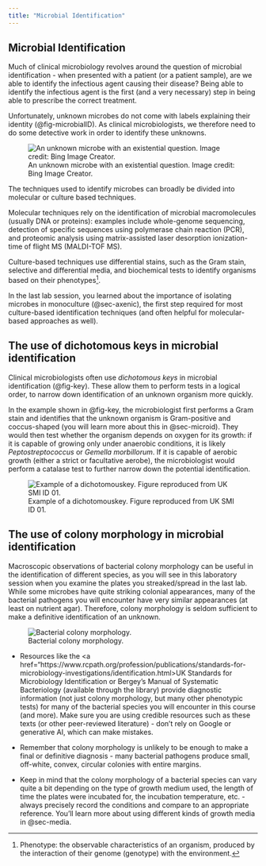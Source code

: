 ```yaml
---
title: "Microbial Identification"
---
```


## Microbial Identification {#sec-microbialID}

Much of clinical microbiology revolves around the question of microbial identification - when presented with a patient (or a patient sample), are we able to identify the infectious agent causing their disease? Being able to identify the infectious agent is the first (and a very necessary) step in being able to prescribe the correct treatment. 

Unfortunately, unknown microbes do not come with labels explaining their identity (@fig-microbialID). As clinical microbiologists, we therefore need to do some detective work in order to identify these unknowns.

![An unknown microbe with an existential question. Image credit: Bing Image Creator.](images/microbialID.jpg){#fig-microbialID}

The techniques used to identify microbes can broadly be divided into molecular or culture based techniques. 

Molecular techniques rely on the identification of microbial macromolecules (usually DNA or proteins): examples include whole-genome sequencing, detection of specific sequences using polymerase chain reaction (PCR), and proteomic analysis using matrix-assisted laser desorption ionization-time of flight MS (MALDI-TOF MS). 

Culture-based techniques use differential stains, such as the Gram stain, selective and differential media, and biochemical tests to identify organisms based on their phenotypes^[Phenotype: the observable characteristics of an organism, produced by the interaction of their genome (genotype) with the environment.]. 

In the last lab session, you learned about the importance of isolating microbes in monoculture (@sec-axenic), the first step required for most culture-based identification techniques (and often helpful for molecular-based approaches as well).

## The use of dichotomous keys in microbial identification {#sec-dichotomouskey}

Clinical microbiologists often use *dichotomous keys* in microbial identification (@fig-key). These allow them to perform tests in a logical order, to narrow down identification of an unknown organism more quickly. 

In the example shown in @fig-key, the microbiologist first performs a Gram stain and identifies that the unknown organism is Gram-positive and coccus-shaped (you will learn more about this in @sec-microid). They would then test whether the organism depends on oxygen for its growth: if it is capable of growing only under anaerobic conditions, it is likely <i>Peptostreptococcus</i> or <i>Gemella morbillorum</i>. If it is capable of aerobic growth (either a strict or facultative aerobe), the microbiologist would perform a catalase test to further narrow down the potential identification. 

![Example of a dichotomouskey. Figure reproduced from UK SMI ID 01. ](images/dichotomouskey.png){#fig-key}

## The use of colony morphology in microbial identification {#sec-colony}

Macroscopic observations of bacterial colony morphology can be useful in the identification of different species, as you will see in this laboratory session when you examine the plates you streaked/spread in the last lab. While some microbes have quite striking colonial appearances, many of the bacterial pathogens you will encounter have very similar appearances (at least on nutrient agar). Therefore, colony morphology is seldom sufficient to make a definitive identification of an unknown.

![Bacterial colony morphology.](images/colonymorphology.jpg){#fig-colonymorph}

::: {.callout-tip title="Top tips for using colony morphology as an aid in unknown identification"}

* Resources like the <a href="https://www.rcpath.org/profession/publications/standards-for-microbiology-investigations/identification.html>UK Standards for Microbiology Identification</a> or Bergey's Manual of Systematic Bacteriology (available through the library) provide diagnostic information (not just colony morphology, but many other phenotypic tests) for many of the bacterial species you will encounter in this course (and more). Make sure you are using credible resources such as these texts (or other peer-reviewed literature) - don't rely on Google or generative AI, which can make mistakes.

* Remember that colony morphology is unlikely to be enough to make a final or definitive diagnosis - many bacterial pathogens produce small, off-white, convex, circular colonies with entire margins. 

* Keep in mind that the colony morphology of a bacterial species can vary quite a bit depending on the type of growth medium used, the length of time the plates were incubated for, the incubation temperature, etc. - always precisely record the conditions and compare to an appropriate reference. You'll learn more about using different kinds of growth media in @sec-media.

:::